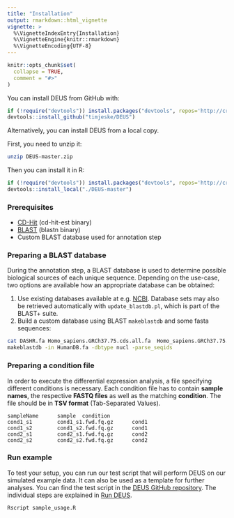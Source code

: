 ```yaml
---
title: "Installation"
output: rmarkdown::html_vignette
vignette: >
  %\VignetteIndexEntry{Installation}
  %\VignetteEngine{knitr::rmarkdown}
  %\VignetteEncoding{UTF-8}
---
```


```r
knitr::opts_chunk$set(
  collapse = TRUE,
  comment = "#>"
)
```

You can install DEUS from GitHub with:

```r
if (!require("devtools")) install.packages("devtools", repos='http://cran.us.r-project.org')
devtools::install_github("timjeske/DEUS")
```

Alternatively, you can install DEUS from a local copy.

First, you need to unzip it:

```bash
unzip DEUS-master.zip
```

Then you can install it in R:

```r
if (!require("devtools")) install.packages("devtools", repos='http://cran.us.r-project.org')
devtools::install_local("./DEUS-master")
```

### Prerequisites

- [CD-Hit](http://weizhongli-lab.org/cd-hit/) (cd-hit-est binary)
- [BLAST](ftp://ftp.ncbi.nlm.nih.gov/blast/executables/blast+/LATEST/) (blastn binary)
- Custom BLAST database used for annotation step


### Preparing a BLAST database
During the annotation step, a BLAST database is used to determine possible biological sources of each unique sequence. Depending on the use-case, two options are available how an appropriate database can be obtained:

1. Use existing databases available at e.g. [NCBI](ftp://ftp.ncbi.nlm.nih.gov/blast/db/). Database sets may also be retrieved automatically with `update_blastdb.pl`, which is part of the BLAST+ suite.
2. Build a custom database using BLAST `makeblastdb` and some fasta sequences:

```bash
cat DASHR.fa Homo_sapiens.GRCh37.75.cds.all.fa  Homo_sapiens.GRCh37.75.ncrna.fa > HumanDB.fa
makeblastdb -in HumanDB.fa -dbtype nucl -parse_seqids
```

### Preparing a condition file
In order to execute the differential expression analysis, a file specifying different conditions is necessary. 
Each condition file has to contain **sample names**, the respective **FASTQ files** as well as the matching **condition**. The file should be in **TSV format** (Tab-Separated Values).
```
sampleName      sample  condition
cond1_s1        cond1_s1.fwd.fq.gz      cond1
cond1_s2        cond1_s2.fwd.fq.gz      cond1
cond2_s1        cond2_s1.fwd.fq.gz      cond2
cond2_s2        cond2_s2.fwd.fq.gz      cond2
```


### Run example 
To test your setup, you can run our test script that will perform DEUS on our simulated example data. It can also be used as a template for further analyses. 
You can find the test script in the [DEUS GitHub repository](https://github.com/timjeske/DEUS/blob/master/sample_usage.R).
The individual steps are explained in [Run DEUS](SampleUsage.html).
	
```r
Rscript sample_usage.R
```

